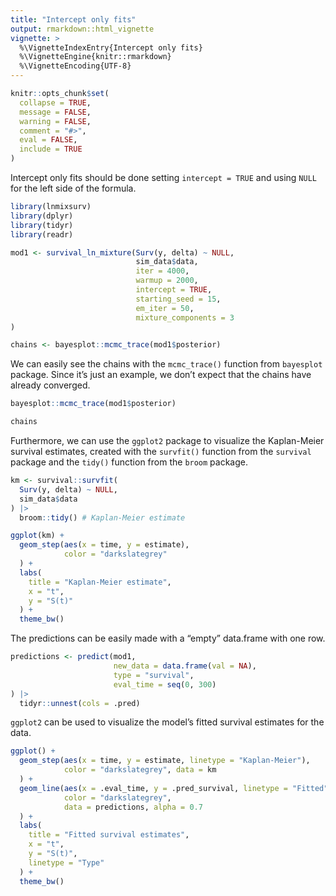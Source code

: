```yaml
---
title: "Intercept only fits"
output: rmarkdown::html_vignette
vignette: >
  %\VignetteIndexEntry{Intercept only fits}
  %\VignetteEngine{knitr::rmarkdown}
  %\VignetteEncoding{UTF-8}
---
```

  
```r
knitr::opts_chunk$set(
  collapse = TRUE,
  message = FALSE,
  warning = FALSE,
  comment = "#>",
  eval = FALSE,
  include = TRUE
)
```

Intercept only fits should be done setting `intercept = TRUE` and using `NULL` for the left side of the formula.

```r
library(lnmixsurv)
library(dplyr)
library(tidyr)
library(readr)

mod1 <- survival_ln_mixture(Surv(y, delta) ~ NULL,
                            sim_data$data,
                            iter = 4000,
                            warmup = 2000,
                            intercept = TRUE,
                            starting_seed = 15,
                            em_iter = 50,
                            mixture_components = 3
)

chains <- bayesplot::mcmc_trace(mod1$posterior)
```

We can easily see the chains with the `mcmc_trace()` function from `bayesplot` package. Since it's just an example, we don't expect that the chains have already converged.

```r
bayesplot::mcmc_trace(mod1$posterior)
```

```r
chains
```

Furthermore, we can use the `ggplot2` package to visualize the Kaplan-Meier survival estimates, created with the `survfit()` function from the `survival` package and the `tidy()` function from the `broom` package.

```r
km <- survival::survfit(
  Surv(y, delta) ~ NULL,
  sim_data$data
) |>
  broom::tidy() # Kaplan-Meier estimate

ggplot(km) +
  geom_step(aes(x = time, y = estimate),
            color = "darkslategrey"
  ) +
  labs(
    title = "Kaplan-Meier estimate",
    x = "t",
    y = "S(t)"
  ) +
  theme_bw()
```

The predictions can be easily made with a "empty" data.frame with one row.

```r
predictions <- predict(mod1,
                       new_data = data.frame(val = NA),
                       type = "survival",
                       eval_time = seq(0, 300)
) |>
  tidyr::unnest(cols = .pred)
```

`ggplot2` can be used to visualize the model's fitted survival estimates for the data.

```r
ggplot() +
  geom_step(aes(x = time, y = estimate, linetype = "Kaplan-Meier"),
            color = "darkslategrey", data = km
  ) +
  geom_line(aes(x = .eval_time, y = .pred_survival, linetype = "Fitted"),
            color = "darkslategrey",
            data = predictions, alpha = 0.7
  ) +
  labs(
    title = "Fitted survival estimates",
    x = "t",
    y = "S(t)",
    linetype = "Type"
  ) +
  theme_bw()
```
